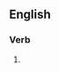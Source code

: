==English==

===Verb===
{{head|en|verb form}}

# {{lb|en|computing}} {{present participle of|en|subclass|nocat=1}}